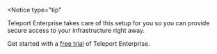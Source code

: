 <Notice 
type="tip" 
>

Teleport Enterprise takes care of this setup for you so you can provide
secure access to your infrastructure right away.

Get started with a [free trial](https://goteleport.com/signup?t_source=docs) of
Teleport Enterprise.

</Notice>
